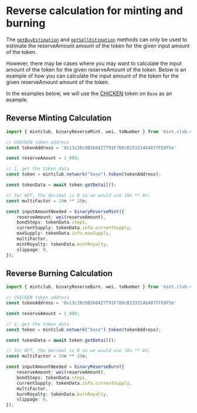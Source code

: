 # Reverse calculation for minting and burning

The [`getBuyEstimation`](/docs/sdk/network/token-nft/getBuyEstimation) and [`getSellEstimation`](/docs/sdk/network/token-nft/getSellEstimation) methods can only be used to estimate the reserveAmount amount of the token for the given input amount of the token.

However, there may be cases where you may want to calculate the input amount of the token for the given reserveAmount of the token. Below is an example of how you can calculate the input amount of the token for the given reserveAmount amount of the token.

In the examples below, we will use the [CHICKEN](https://mint.club/token/base/CHICKEN) token on `Base` as an example.

## Reverse Minting Calculation

```ts twoslash
import { mintclub, binaryReverseMint, wei, toNumber } from 'mint.club-v2-sdk';

// CHICKEN token address
const tokenAddress = '0x13c2Bc9B3b8427791F700cB153314b487fFE8F5e' 

const reserveAmount = 1_000;

// 1. get the token data
const token = mintclub.network("base").token(tokenAddress);

const tokenData = await token.getDetail();

// for NFT, the decimal is 0 so we would use 10n ** 0n;
const multiFactor = 10n ** 18n;

const inputAmountNeeded = binaryReverseMint({
	reserveAmount: wei(reserveAmount),
	bondSteps: tokenData.steps,
	currentSupply: tokenData.info.currentSupply,
	maxSupply: tokenData.info.maxSupply,
	multiFactor,
	mintRoyalty: tokenData.mintRoyalty,
	slippage: 0,
});
```

## Reverse Burning Calculation

```ts twoslash
import { mintclub, binaryReverseBurn, wei, toNumber } from 'mint.club-v2-sdk';

// CHICKEN token address
const tokenAddress = '0x13c2Bc9B3b8427791F700cB153314b487fFE8F5e' 

const reserveAmount = 1_000;

// 1. get the token data
const token = mintclub.network("base").token(tokenAddress);

const tokenData = await token.getDetail();

// for NFT, the decimal is 0 so we would use 10n ** 0n;
const multiFactor = 10n ** 18n;

const inputAmountNeeded = binaryReverseBurn({
	reserveAmount: wei(reserveAmount),
	bondSteps: tokenData.steps,
	currentSupply: tokenData.info.currentSupply,
	multiFactor,
	burnRoyalty: tokenData.burnRoyalty,
	slippage: 0,
});
```